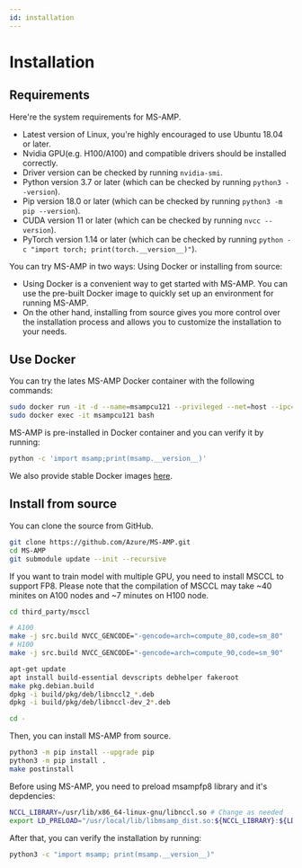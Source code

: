 ```yaml
---
id: installation
---
```




# Installation

## Requirements
Here're the system requirements for MS-AMP.
* Latest version of Linux, you're highly encouraged to use Ubuntu 18.04 or later.
* Nvidia GPU(e.g. H100/A100) and compatible drivers should be installed correctly.
*  Driver version can be checked by running `nvidia-smi`.
* Python version 3.7 or later (which can be checked by running `python3 --version`).
* Pip version 18.0 or later (which can be checked by running `python3 -m pip --version`).
* CUDA version 11 or later (which can be checked by running `nvcc --version`).
* PyTorch version 1.14 or later (which can be checked by running `python -c "import torch; print(torch.__version__)"`).

You can try MS-AMP in two ways: Using Docker or installing from source:  

* Using Docker is a convenient way to get started with MS-AMP. You can use the pre-built Docker image to quickly set up an environment for running MS-AMP.  
* On the other hand, installing from source gives you more control over the installation process and allows you to customize the installation to your needs.

## Use Docker

You can try the lates MS-AMP Docker container with the following commands:

```bash
sudo docker run -it -d --name=msampcu121 --privileged --net=host --ipc=host --gpus=all -v /:/hostroot ghcr.io/azure/msamp:main-cuda12.1 bash
sudo docker exec -it msampcu121 bash
```

MS-AMP is pre-installed in Docker container and you can verify it by running:

```bash
python -c 'import msamp;print(msamp.__version__)'
```

We also provide stable Docker images [here](../user-tutorial/container-images.mdx). 

## Install from source
You can clone the source from GitHub.

```bash
git clone https://github.com/Azure/MS-AMP.git
cd MS-AMP
git submodule update --init --recursive
```

If you want to train model with multiple GPU, you need to install MSCCL to support FP8. Please note that the compilation of MSCCL may take ~40 minites on A100 nodes and ~7 minutes on H100 node.

```bash
cd third_party/msccl

# A100
make -j src.build NVCC_GENCODE="-gencode=arch=compute_80,code=sm_80"
# H100
make -j src.build NVCC_GENCODE="-gencode=arch=compute_90,code=sm_90"

apt-get update
apt install build-essential devscripts debhelper fakeroot
make pkg.debian.build
dpkg -i build/pkg/deb/libnccl2_*.deb
dpkg -i build/pkg/deb/libnccl-dev_2*.deb

cd -
```

Then, you can install MS-AMP from source.

```bash
python3 -m pip install --upgrade pip
python3 -m pip install .
make postinstall
```

Before using MS-AMP, you need to preload msampfp8 library and it's depdencies:

```bash
NCCL_LIBRARY=/usr/lib/x86_64-linux-gnu/libnccl.so # Change as needed
export LD_PRELOAD="/usr/local/lib/libmsamp_dist.so:${NCCL_LIBRARY}:${LD_PRELOAD}"
```

After that, you can verify the installation by running:

```bash
python3 -c "import msamp; print(msamp.__version__)"
```
